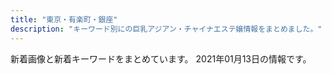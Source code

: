 ```yaml
---
title: "東京・有楽町・銀座"
description: "キーワード別にの巨乳アジアン・チャイナエステ嬢情報をまとめました。"
---
```


新着画像と新着キーワードをまとめています。
2021年01月13日の情報です。

<DmmAffiliateIns />
<KeywordTable
  shops={
    [
    {
        "name": "COMODO -\u30b3\u30e2\u30c9-",
        "station": "\u99ac\u55b0\u6a2a\u5c71\u99c5A2\u51fa\u53e3",
        "img_links": [
            "http://www.comodo.relaxjp.info/files/008.jpg",
            "http://www.comodo.relaxjp.info/images/s_news.jpg",
            "http://www.comodo.relaxjp.info/files/012-02.jpg",
            "http://www.comodo.relaxjp.info/images/top.png",
            "http://www.comodo.relaxjp.info/files/011-02.jpg",
            "http://www.comodo.relaxjp.info/files/010.jpg",
            "http://www.comodo.relaxjp.info/files/011-03.jpg",
            "http://www.comodo.relaxjp.info/images/s_staff.jpg",
            "http://www.comodo.relaxjp.info/files/010-03.jpg",
            "http://www.comodo.relaxjp.info/files/009.jpg",
            "http://www.comodo.relaxjp.info/images/bj3.jpg",
            "http://www.comodo.relaxjp.info/files/013-02.jpg",
            "http://www.comodo.relaxjp.info/files/012.jpg",
            "http://www.comodo.relaxjp.info/files/007-03.jpg",
            "http://www.comodo.relaxjp.info/images/s_info.jpg",
            "http://www.comodo.relaxjp.info/files/007-02.jpg",
            "http://www.comodo.relaxjp.info/files/013-03.jpg",
            "http://www.comodo.relaxjp.info/files/010-02.jpg",
            "http://www.comodo.relaxjp.info/files/013.jpg",
            "http://www.comodo.relaxjp.info/files/008-03.jpg",
            "http://www.comodo.relaxjp.info/files/007.jpg",
            "http://www.comodo.relaxjp.info/files/009-02.jpg",
            "http://www.comodo.relaxjp.info/files/011.jpg",
            "http://www.comodo.relaxjp.info/images/s_link.jpg",
            "http://www.comodo.relaxjp.info/files/012-03.jpg",
            "http://www.comodo.relaxjp.info/files/009-03.jpg",
            "http://www.comodo.relaxjp.info/files/008-02.jpg",
            "http://www.comodo.relaxjp.info/images/hua.jpg",
            "http://www.comodo.relaxjp.info/images/bj1.jpg"
        ],
        "keywords": {
            "87": 6,
            "D": 7,
            "86": 1
        },
        "url": "http://www.comodo.relaxjp.info/"
    },
    {
        "keywords": {
            "E": 1,
            "83": 1,
            "D": 3,
            "87": 1,
            "86": 1,
            "85": 1
        },
        "url": "https://rumia.tyo.cm/",
        "station": "\u4eba\u5f62\u753a\u99c5A5\u51fa\u53e3",
        "name": "RUMIA\u30fb\u30eb\u30df\u30a2",
        "img_links": [
            "https://rumia.tyo.cm/images/room8.jpg",
            "https://rumia.tyo.cm/photos/sites/5/2017/08/3.jpg",
            "https://rumia.tyo.cm/images/s_staff.png",
            "https://rumia.tyo.cm/images/room1.jpg",
            "https://rumia.tyo.cm/images/room4.jpg",
            "https://rumia.tyo.cm/images/room5.jpg",
            "https://rumia.tyo.cm/images/s_mobile.jpg",
            "https://rumia.tyo.cm/images/room2.jpg",
            "https://rumia.tyo.cm/images/room7.jpg",
            "https://rumia.tyo.cm/images/s_link.png",
            "https://rumia.tyo.cm/images/s_face.jpg",
            "https://rumia.tyo.cm/images/mobile.jpg",
            "https://rumia.tyo.cm/images/room6.jpg",
            "https://rumia.tyo.cm/photos/sites/5/2017/08/2.jpg",
            "https://rumia.tyo.cm/photos/sites/5/2017/08/1.jpg",
            "https://rumia.tyo.cm/images/top.png",
            "https://rumia.tyo.cm/images/s_news.jpg",
            "https://rumia.tyo.cm/images/room3.jpg",
            "https://rumia.tyo.cm/photos/sites/5/2017/08/4.jpg"
        ]
    },
    {
        "url": "http://ruana.work/",
        "keywords": {
            "87": 2,
            "D": 6,
            "88": 1,
            "C": 2,
            "E": 4,
            "86": 2,
            "89": 1
        },
        "station": "\u6c34\u5929\u5bae\u524d\u99c58\u756a\u51fa\u53e3",
        "name": "LuLuAs \uff5e\u30eb\u30eb\u30a2\u30b9\uff5e",
        "img_links": [
            "http://ruana.work/staff/ayumi_s.jpg",
            "http://ruana.work/staff/rara_s.jpg",
            "http://ruana.work/img/all/icon2.png",
            "http://ruana.work/staff/miki1.jpg",
            "http://ruana.work/staff/yui1.jpg",
            "http://ruana.work/staff/nene_s.jpg",
            "http://ruana.work/img/all/loader.png",
            "http://ruana.work/staff/rara1.jpg",
            "http://ruana.work/staff/nene1.jpg",
            "http://ruana.work/staff/miki_s.jpg",
            "http://ruana.work/staff/ayumi1.jpg",
            "http://ruana.work/staff/mikic.jpg",
            "http://ruana.work/staff/rina1.jpg"
        ]
    },
    {
        "keywords": {
            "85": 2,
            "86": 7,
            "89": 1,
            "F": 1,
            "87": 2,
            "D": 9,
            "E": 3,
            "88": 1
        },
        "station": "\u6771\u9280\u5ea7\u99c55\u756a\u51fa\u53e3",
        "url": "http://toukasui.jpn.mn/",
        "img_links": [
            "http://toukasui.jpn.mn/photos/sites/49/2019/08/2019081010463794.jpg",
            "http://toukasui.jpn.mn/photos/sites/49/2019/07/2019070111270334.jpg",
            "http://toukasui.jpn.mn/photos/sites/49/2018/11/2018110702420266.jpg",
            "http://toukasui.jpn.mn/images/room3.jpg",
            "http://toukasui.jpn.mn/photos/sites/49/2019/03/2019030615101559.jpg",
            "http://toukasui.jpn.mn/images/room2.jpg",
            "http://toukasui.jpn.mn/photos/sites/49/2018/11/2018111701424587.jpg",
            "http://toukasui.jpn.mn/photos/sites/49/2019/09/2019091616543823.jpg",
            "http://toukasui.jpn.mn/photos/sites/49/2019/11/2019111002374421.jpg",
            "http://toukasui.jpn.mn/photos/sites/49/2019/02/2019020710305082.jpg",
            "http://toukasui.jpn.mn/photos/sites/49/2019/08/2019082510480041.jpg",
            "http://toukasui.jpn.mn/images/news.jpg",
            "http://toukasui.jpn.mn/photos/sites/49/2020/09/202009151644200.jpg",
            "http://toukasui.jpn.mn/images/s_staff.png",
            "http://toukasui.jpn.mn/images/room4.jpg",
            "http://toukasui.jpn.mn/images/top.jpg",
            "http://toukasui.jpn.mn/images/face.jpg",
            "http://toukasui.jpn.mn/photos/sites/49/2019/06/2019061711394937.jpg",
            "http://toukasui.jpn.mn/images/mobile.jpg",
            "http://toukasui.jpn.mn/photos/sites/49/2019/02/2019021519245846.jpg",
            "http://toukasui.jpn.mn/photos/sites/49/2018/12/2018121411170742.jpg",
            "http://toukasui.jpn.mn/images/pick.jpg",
            "http://toukasui.jpn.mn/images/room1.jpg"
        ],
        "name": "\u6843\u82b1\u6c34*\u3068\u3046\u304b\u3059\u3044"
    },
    {
        "img_links": [
            "http://starrysky.esnavi.work/iDl2toJilLq62VX.png",
            "http://starrysky.esnavi.work/2/uploadimg/1565558725.jpg",
            "http://starrysky.esnavi.work/2/uploadimg/1574764277.jpg",
            "https://century.pwchp.com/images/vis_theptframe.png",
            "http://starrysky.esnavi.work/vis_theptframe.png",
            "https://pwchp.com/images_editor/124/images/1559717095-146381_2.jpg",
            "http://starrysky.esnavi.work/2/uploadimg/1609136908.jpeg",
            "http://starrysky.esnavi.work/1-1PZ515095RN.jpg",
            "http://starrysky.esnavi.work/2/uploadimg/1596225793.jpg",
            "http://starrysky.esnavi.work/2/uploadimg/1609136727.jpeg"
        ],
        "url": "http://starrysky.esnavi.work/",
        "name": "\u661f\u306e\u7a7a",
        "keywords": {
            "C": 9,
            "88": 9,
            "\u80f8": 1,
            "E": 9,
            "85": 18,
            "90": 9,
            "D": 9,
            "83": 9
        },
        "station": "JR\u99ac\u55b0\u753a\u99c5"
    },
    {
        "url": "https://mens-esthe.jpn.vin/",
        "name": "\u6771\u4eac\u65e5\u672c\u6a4b\u30e1\u30f3\u30ba\u30a8\u30b9\u30c6",
        "keywords": {
            "86": 96,
            "85": 24,
            "D": 120
        },
        "img_links": [
            "https://mens-esthe.jpn.vin/images/nav_link08.png",
            "https://mens-esthe.jpn.vin/images/sp_end.png",
            "https://mens-esthe.jpn.vin/images/nav_link01.png",
            "https://mens-esthe.jpn.vin/images/photo_1.jpg",
            "https://mens-esthe.jpn.vin/images/nav_link06.png",
            "https://mens-esthe.jpn.vin/images/tit_pick.jpg",
            "https://mens-esthe.jpn.vin/images/sp_tit_info.jpg",
            "https://mens-esthe.jpn.vin/images/nav_link05.png",
            "https://mens-esthe.jpn.vin/images/nav_link03.png",
            "https://mens-esthe.jpn.vin/images/side_mobile.jpg",
            "https://mens-esthe.jpn.vin/images/navbar-top.jpg",
            "https://mens-esthe.jpn.vin/images/nav_link04.png",
            "https://mens-esthe.jpn.vin/photos/sites/4/2020/12/2020121102464663.jpg",
            "https://mens-esthe.jpn.vin/images/end.png",
            "https://mens-esthe.jpn.vin/photos/sites/4/2020/12/2020121102483539.jpg",
            "https://mens-esthe.jpn.vin/photos/sites/4/2020/12/2020121102462172.jpg",
            "https://mens-esthe.jpn.vin/images/tit_info.jpg",
            "https://mens-esthe.jpn.vin/images/tit_face.jpg",
            "https://mens-esthe.jpn.vin/images/nav_link07.png",
            "https://mens-esthe.jpn.vin/images/room2.jpg",
            "https://mens-esthe.jpn.vin/images/room1.jpg",
            "https://mens-esthe.jpn.vin/images/top.png",
            "https://mens-esthe.jpn.vin/images/sp_tit_staff.jpg",
            "https://mens-esthe.jpn.vin/images/sp_tit_pick.jpg",
            "https://mens-esthe.jpn.vin/images/sp_tit_link.jpg",
            "https://mens-esthe.jpn.vin/images/tit_staff02.jpg",
            "https://mens-esthe.jpn.vin/images/tit_link.jpg",
            "https://mens-esthe.jpn.vin/images/sp_tit_staff02.jpg",
            "https://mens-esthe.jpn.vin/images/nav_link02.png",
            "https://mens-esthe.jpn.vin/photos/sites/4/2020/12/2020121102501422.jpg",
            "https://mens-esthe.jpn.vin/photos/sites/4/2020/12/202012110248090.jpg",
            "https://mens-esthe.jpn.vin/images/tit_staff.jpg",
            "https://mens-esthe.jpn.vin/images/sp_photo_1.jpg"
        ],
        "station": "JR\u6771\u4eac\u99c5\u516b\u91cd\u6d32\u5317\u53e3"
    },
    {
        "keywords": {},
        "station": "\u516b\u4e01\u5800\u99c5B4\u51fa\u53e3",
        "url": "http://esthe-massage.red/",
        "name": "\u30d9\u30d3\u30fc\u30e9\u30d6\u30ea\u30fc",
        "img_links": []
    },
    {
        "img_links": [
            "http://sakura.relaxnabi.com/css/tel03.png",
            "http://sakura.relaxnabi.com/css/nav/nav-006.png",
            "http://sakura.relaxnabi.com/css/nav/nav-005.png",
            "http://sakura.relaxnabi.com/css/topleft01.png",
            "http://sakura.relaxnabi.com/css/nav/nav-001.png",
            "http://sakura.relaxnabi.com/css/topleft02.png",
            "http://sakura.relaxnabi.com/css/staff/staff02.jpg",
            "http://sakura.relaxnabi.com/css/nav/nav-003.png",
            "http://sakura.relaxnabi.com/css/nav/nav-004.png",
            "http://sakura.relaxnabi.com/css/staff/staff06.jpg",
            "http://sakura.relaxnabi.com/css/staff/staff13.jpg",
            "http://sakura.relaxnabi.com/css/staff/staff14a.jpg",
            "http://sakura.relaxnabi.com/css/topright02.jpg",
            "http://sakura.relaxnabi.com/css/staff/staff04.jpg",
            "http://sakura.relaxnabi.com/css/nav/nav-002.png"
        ],
        "station": "\u8305\u5834\u753a\u99c51\u756a\u51fa\u53e3",
        "url": "http://sakura.relaxnabi.com/",
        "name": "\u685c\uff5e\u3055\u304f\u3089\uff5e",
        "keywords": {
            "89": 3,
            "D": 3,
            "87": 2,
            "C": 4
        }
    },
    {
        "keywords": {
            "\u30bb\u30af\u30b7\u30fc": 3,
            "88": 1
        },
        "station": "\u4eba\u5f62\u753a\u99c5A1\u51fa\u53e3",
        "img_links": [
            "https://ningyocho-esthe.work/images/dream/home/image_02.png",
            "https://ningyocho-esthe.work/images/dream/common/side_bnr_02.png",
            "https://ningyocho-esthe.work/images/dream/common/gallery_05.png",
            "https://ningyocho-esthe.work/images/dream/common/header_phone_pc.png",
            "https://ningyocho-esthe.work/images/dream/staff/imgapp6.jpg",
            "https://ningyocho-esthe.work/images/dream/staff/\u30ca\u30ca.jpg",
            "https://ningyocho-esthe.work/images/dream/common/gallery_02.png",
            "https://ningyocho-esthe.work/images/dream/common/gallery_07.png",
            "https://ningyocho-esthe.work/images/dream/staff/1.jpg",
            "https://ningyocho-esthe.work/images/dream/staff/imgapp_3.jpg",
            "https://ningyocho-esthe.work/images/dream/common/gallery_04.png",
            "https://ningyocho-esthe.work/images/dream/common/gallery_08.png",
            "https://ningyocho-esthe.work/images/dream/common/credit_02.png",
            "https://ningyocho-esthe.work/images/dream/common/gallery_10.png",
            "https://ningyocho-esthe.work/images/dream/home/image_01.png",
            "https://ningyocho-esthe.work/images/dream/common/header_info.png",
            "https://ningyocho-esthe.work/images/dream/common/credit_03.png",
            "https://ningyocho-esthe.work/images/dream/staff/imgapp_1.jpg",
            "https://ningyocho-esthe.work/images/dream/home/teaser.png",
            "https://ningyocho-esthe.work/images/dream/common/gallery_06.png",
            "https://ningyocho-esthe.work/images/dream/common/credit_01.png",
            "https://ningyocho-esthe.work/images/dream/staff/3.jpg",
            "https://ningyocho-esthe.work/images/dream/home/image_03.png",
            "https://ningyocho-esthe.work/images/dream/common/side_bnr_01.png",
            "https://ningyocho-esthe.work/images/dream/common/gallery_01.png",
            "https://ningyocho-esthe.work/images/dream/common/gallery_09.png",
            "https://ningyocho-esthe.work/images/dream/common/gallery_03.png",
            "https://ningyocho-esthe.work/images/dream/staff/2.jpg",
            "https://ningyocho-esthe.work/images/dream/staff/\u3042\u307f.jpg",
            "https://ningyocho-esthe.work/images/dream/staff/13.jpg"
        ],
        "name": "Dream",
        "url": "https://ningyocho-esthe.work/"
    },
    {
        "img_links": [
            "http://yume-sato.blue/uploads//sites/18/2020/10/g2.jpg",
            "http://yume-sato.blue/uploads//sites/18/2020/09/g3-150x150.jpg",
            "http://yume-sato.blue/uploads//sites/18/2020/12/gg-150x150.jpg",
            "http://yume-sato.blue/uploads//sites/18/2020/09/g6-150x150.jpg",
            "http://yume-sato.blue/uploads//sites/18/2020/09/g2-150x150.jpg",
            "http://yume-sato.blue/uploads//sites/18/2020/09/top.jpg",
            "http://yume-sato.blue/uploads//sites/18/2020/09/g3.jpg",
            "http://yume-sato.blue/uploads//sites/18/2020/09/pick.jpg",
            "http://yume-sato.blue/uploads//sites/18/2020/09/g2.jpg",
            "http://yume-sato.blue/uploads//sites/18/2020/10/g1.jpg",
            "http://yume-sato.blue/uploads//sites/18/2020/09/g1-150x150.jpg",
            "http://yume-sato.blue/uploads//sites/18/2020/09/g5.jpg",
            "http://yume-sato.blue/uploads//sites/18/2020/09/g1.jpg",
            "http://yume-sato.blue/uploads//sites/18/2020/09/s_staff.png",
            "http://yume-sato.blue/uploads//sites/18/2020/12/gg.jpg",
            "http://yume-sato.blue/uploads//sites/18/2020/09/g4-150x150.jpg",
            "http://yume-sato.blue/uploads//sites/18/2020/09/g4.jpg",
            "http://yume-sato.blue/uploads//sites/18/2020/09/top1-1.jpg",
            "http://yume-sato.blue/uploads//sites/18/2020/09/news.jpg",
            "http://yume-sato.blue/uploads//sites/18/2020/09/mobile-1.jpg",
            "http://yume-sato.blue/uploads//sites/18/2020/09/g6.jpg",
            "http://yume-sato.blue/uploads//sites/18/2020/09/g5-150x150.jpg"
        ],
        "url": "http://yume-sato.blue/",
        "name": "\u5922\u306e\u90f7",
        "station": "\u4eba\u5f62\u753a\u99c5A6",
        "keywords": {}
    },
    {
        "keywords": {
            "C": 15
        },
        "img_links": [
            "http://arm-heal.com/staff/miya/01mb.jpg",
            "http://arm-heal.com/pic/topimg5.png",
            "http://arm-heal.com/staff/aya/01mb.jpg",
            "http://arm-heal.com/staff/yuuyuu/01mb.jpg",
            "http://arm-heal.com/staff/miya/01.jpg",
            "http://arm-heal.com/pic/topimg1.png",
            "http://arm-heal.com/staff/aya/01.jpg",
            "http://arm-heal.com/staff/emi/01.jpg",
            "http://arm-heal.com/pic/topimg4.png",
            "http://arm-heal.com/img/ttl_rec.png",
            "http://arm-heal.com/staff/emi/01mb.jpg",
            "http://arm-heal.com/staff/miki/01mb.jpg",
            "http://arm-heal.com/pic/topimg3.png",
            "http://arm-heal.com/img/ttl_staff.jpg",
            "http://arm-heal.com/staff/miki/01.jpg",
            "http://arm-heal.com/img/att.png",
            "http://arm-heal.com/staff/yuuyuu/01.jpg",
            "http://arm-heal.com/pic/head.jpg",
            "http://arm-heal.com/img/ttl_mobile.png",
            "http://arm-heal.com/staff/yuki/01mb.jpg",
            "http://arm-heal.com/img/corona.png",
            "http://arm-heal.com/pic/topimg2.png",
            "http://arm-heal.com/i/files/homeimg.jpg",
            "http://arm-heal.com/staff/yuki/01.jpg"
        ],
        "name": "\u7d05\u8449",
        "url": "http://arm-heal.com/",
        "station": "\u516b\u4e01\u5800\u99c5A5\u53e3"
    },
    {
        "keywords": {
            "E": 6,
            "\u30bb\u30af\u30b7\u30fc": 1,
            "F": 2,
            "D": 2,
            "C": 4
        },
        "station": "\u65b0\u65e5\u672c\u6a4b\u99c55\u756a\u51fa\u53e3",
        "url": "http://s-este.net/",
        "img_links": [
            "http://s-este.net/wp/wp-content/uploads/2020/09/12345rtfgh.jpg",
            "http://s-este.net/wp/wp-content/themes/Butterfly2_ver_1_3/images/room/1.jpg",
            "http://s-este.net/wp/wp-content/themes/Butterfly2_ver_1_3/images/room/4.jpg",
            "http://s-este.net/wp/wp-content/uploads/2020/09/0987654r.jpg",
            "http://s-este.net/wp/wp-content/uploads/2019/02/saihosjaiokal.jpg",
            "http://s-este.net/wp/wp-content/themes/Butterfly2_ver_1_3/images/call.png",
            "http://s-este.net/wp/wp-content/uploads/2019/02/sahijaknklaa.jpg",
            "http://s-este.net/wp/wp-content/uploads/2020/09/1234567.jpg",
            "http://s-este.net/wp/wp-content/uploads/2017/04/hsoajalk12.jpg",
            "http://s-este.net/wp/wp-content/uploads/2019/02/sahojioalkskla.jpg",
            "http://s-este.net/wp/wp-content/themes/Butterfly2_ver_1_3/event/top-img01.png",
            "http://s-este.net/wp/wp-content/themes/Butterfly2_ver_1_3/images/room/2.jpg",
            "http://s-este.net/wp/wp-content/uploads/2019/02/hsuiasjoialmlkaas.jpg",
            "http://s-este.net/wp/wp-content/uploads/2019/02/hasuoiioaasa.jpg",
            "http://s-este.net/wp/wp-content/uploads/2017/04/no_photo.jpg",
            "http://s-este.net/wp/wp-content/themes/Butterfly2_ver_1_3/event/top-img02.png",
            "http://s-este.net/wp/wp-content/uploads/2020/09/132456.jpg",
            "http://s-este.net/wp/wp-content/themes/Butterfly2_ver_1_3/images/tel.png",
            "http://s-este.net/wp/wp-content/uploads/2019/02/hsaiosijoamklaa.jpg",
            "http://s-este.net/wp/wp-content/themes/Butterfly2_ver_1_3/images/room/3.jpg",
            "http://s-este.net/wp/wp-content/uploads/2019/02/gsyashuiaakaa.jpg"
        ],
        "name": "\u30e9\u30d5\u30a3\u30fc\u30eb"
    },
    {
        "url": "http://kaitekido.eei.jp/",
        "name": "\u5feb\u9069\u5802",
        "keywords": {},
        "station": "\u516b\u4e01\u5800\u99c5B2\u51fa\u53e3",
        "img_links": [
            "https://www.hatena.ne.jp/images/wwwridge/ok@2x.png",
            "http://momipara.jp/img/link/momi88.jpg",
            "http://b.hatena.ne.jp/images/v4/public/add/hatenabookmark_android.png",
            "http://asian.mensesthe.tokyo/wp-content/uploads/2016/01/7CzXuAWe.jpg",
            "http://b.hatena.ne.jp/images/v4/public/add/hatenabookmark_ios7.png",
            "http://\u30a2\u30b8\u30a2\u30f3\u30a8\u30b9\u30c6.biz/images/88-31.jpg",
            "https://www.hatena.ne.jp/images/wwwridge/ng@2x.png",
            "https://www.hatena.ne.jp/images/wwwridge/help@2x.png",
            "https://b.st-hatena.com/images/entry-button/button-only@2x.png"
        ]
    },
    {
        "name": "\u5143\u6c17\u30e2\u30ea\u30e2\u30ea",
        "station": "\u8305\u5834\u753a\u99c511\u756a\u51fa\u53e3",
        "url": "http://www.kayabatyo-massage.work/",
        "img_links": [
            "http://www.kayabatyo-massage.work/images/recruit/sp_mainvisual.jpg",
            "http://www.kayabatyo-massage.work/images/icon_new.png",
            "http://www.kayabatyo-massage.work/images/recruit/point_07.png",
            "http://www.kayabatyo-massage.work/images/recruit/message_03.png",
            "http://www.kayabatyo-massage.work/images/head_interior.jpg",
            "http://www.kayabatyo-massage.work/images/mainvisual_01_s.jpg",
            "http://www.kayabatyo-massage.work/images/recruit/req_03.jpg",
            "http://www.kayabatyo-massage.work/images/recruit/nagare_06.png",
            "http://www.kayabatyo-massage.work/images/sw_home.png",
            "http://www.kayabatyo-massage.work/images/recruit/nagare_03.jpg",
            "http://www.kayabatyo-massage.work/images/recruit/nagare_01.jpg",
            "http://www.kayabatyo-massage.work/images/mainvisual_02_s.jpg",
            "http://www.kayabatyo-massage.work/images/recruit/nagare_02.jpg",
            "http://www.kayabatyo-massage.work/images/head_therapist.jpg",
            "http://www.kayabatyo-massage.work/staff/hinata.jpg",
            "http://www.kayabatyo-massage.work/images/recruit/point_06.png",
            "http://www.kayabatyo-massage.work/images/icon_ranking_03.png",
            "http://www.kayabatyo-massage.work/images/icon_ranking_01.png",
            "http://www.kayabatyo-massage.work/images/recruit/nagare_07.png",
            "http://www.kayabatyo-massage.work/staff/kaoru.jpg",
            "http://www.kayabatyo-massage.work/images/recruit/point_03.png",
            "http://www.kayabatyo-massage.work/images/mainvisual_01.jpg",
            "http://www.kayabatyo-massage.work/images/sw_tel.png",
            "http://www.kayabatyo-massage.work/images/recruit/point_08.png",
            "http://www.kayabatyo-massage.work/images/recruit/point_09.png",
            "http://www.kayabatyo-massage.work/images/recruit/nagare_05.png",
            "http://www.kayabatyo-massage.work/images/recruit/point_04.png",
            "http://www.kayabatyo-massage.work/images/mainvisual_02.jpg",
            "http://www.kayabatyo-massage.work/images/icon_ranking_02.png",
            "http://www.kayabatyo-massage.work/images/recruit/point_05.png",
            "http://www.kayabatyo-massage.work/images/trigger.jpg",
            "http://www.kayabatyo-massage.work/staff/nanami.jpg",
            "http://www.kayabatyo-massage.work/images/no_image.jpg"
        ],
        "keywords": {}
    },
    {
        "url": "http://f-relaxe.net",
        "keywords": {
            "85": 3,
            "90": 1,
            "83": 1,
            "93": 1,
            "87": 1,
            "89": 1,
            "E": 3,
            "D": 2,
            "G": 1,
            "86": 1,
            "C": 3,
            "91": 1
        },
        "name": "For you",
        "station": "JR\u6771\u4eac\u99c5\u516b\u91cd\u6d32\u5317\u53e3",
        "img_links": [
            "http://f-relaxe.net/girl/00.jpg",
            "http://f-relaxe.net/images/index_18.jpg",
            "http://f-relaxe.net/images/index_09.jpg",
            "http://f-relaxe.net/images/info.jpg",
            "http://f-relaxe.net/girl/024.jpg",
            "http://f-relaxe.net/images/02.jpg",
            "http://f-relaxe.net/images/index_10.jpg",
            "http://f-relaxe.net/images/line.jpg",
            "http://f-relaxe.net/girl/013a.jpg",
            "http://f-relaxe.net/girl/012a.jpg",
            "http://f-relaxe.net/girl/07a.jpg",
            "http://f-relaxe.net/images/index_03.jpg",
            "http://f-relaxe.net/girl/013.jpg",
            "http://f-relaxe.net/images/index_08.jpg",
            "http://f-relaxe.net/girl/010a.jpg",
            "http://f-relaxe.net/images/index_06.jpg",
            "http://f-relaxe.net/girl/08.jpg",
            "http://f-relaxe.net/images/sub_12.jpg",
            "http://f-relaxe.net/images/sub_10.jpg",
            "http://f-relaxe.net/girl/09.jpg",
            "http://f-relaxe.net/girl/011.jpg",
            "http://f-relaxe.net/images/sub_15.jpg",
            "http://f-relaxe.net/girl/04.jpg",
            "http://f-relaxe.net/images/index_17.jpg",
            "http://f-relaxe.net/girl/08a.jpg",
            "http://f-relaxe.net/images/03.jpg",
            "http://f-relaxe.net/images/rec.jpg",
            "http://f-relaxe.net/girl/010.jpg",
            "http://f-relaxe.net/images/index_16.jpg",
            "http://f-relaxe.net/images/index_01.jpg",
            "http://f-relaxe.net/images/staff_11.jpg",
            "http://f-relaxe.net/images/01.jpg",
            "http://f-relaxe.net/images/rec_11.jpg",
            "http://f-relaxe.net/images/index_119.jpg",
            "http://f-relaxe.net/girl/017.jpg",
            "http://f-relaxe.net/girl/011a.jpg",
            "http://f-relaxe.net/girl/09a.jpg",
            "http://f-relaxe.net/images/index_07.jpg",
            "http://f-relaxe.net/girl/02.jpg",
            "http://f-relaxe.net/girl/02a.jpg",
            "http://f-relaxe.net/girl/012.jpg",
            "http://f-relaxe.net/images/index_05.jpg",
            "http://f-relaxe.net/girl/07.jpg",
            "http://f-relaxe.net/images/index_14.jpg",
            "http://f-relaxe.net/images/index_04.jpg",
            "http://f-relaxe.net/images/info_11.jpg",
            "http://f-relaxe.net/images/index_13.jpg",
            "http://f-relaxe.net/images/index_12.jpg"
        ]
    },
    {
        "name": "CoCo",
        "keywords": {},
        "img_links": [
            "http://coco.jpest.net/uploads//sites/14/2020/08/bcc1.jpg",
            "http://coco.jpest.net/uploads//sites/14/2020/08/s1.png",
            "http://coco.jpest.net/uploads//sites/14/2020/08/r5.jpg",
            "http://coco.jpest.net/uploads//sites/14/2020/08/bcc3-1.jpg",
            "http://coco.jpest.net/uploads//sites/14/2020/08/g2-1.jpg",
            "http://coco.jpest.net/uploads//sites/14/2020/08/a2.jpg",
            "http://coco.jpest.net/uploads//sites/14/2020/08/g2-1-215x300.jpg",
            "http://coco.jpest.net/uploads//sites/14/2020/08/footer_02-1.jpg",
            "http://coco.jpest.net/uploads//sites/14/2020/08/r4.jpg",
            "http://coco.jpest.net/uploads//sites/14/2020/08/r6.jpg",
            "http://coco.jpest.net/uploads//sites/14/2020/09/g1-215x300.jpg",
            "http://coco.jpest.net/uploads//sites/14/2020/08/acc1.jpg",
            "http://coco.jpest.net/uploads//sites/14/2020/08/g3.jpg",
            "http://coco.jpest.net/uploads//sites/14/2020/09/g1.jpg",
            "http://coco.jpest.net/uploads//sites/14/2020/08/tel-top2-3.jpg",
            "http://coco.jpest.net/uploads//sites/14/2020/08/g1.jpg",
            "http://coco.jpest.net/uploads//sites/14/2020/09/g2.jpg",
            "http://coco.jpest.net/uploads//sites/14/2020/08/a1.jpg",
            "http://coco.jpest.net/uploads//sites/14/2020/08/sys-786x1024.jpg",
            "http://coco.jpest.net/uploads//sites/14/2020/08/bcc3-2.jpg",
            "http://coco.jpest.net/uploads//sites/14/2020/08/tel-top-1.jpg",
            "http://coco.jpest.net/uploads//sites/14/2020/08/r2.jpg",
            "http://coco.jpest.net/uploads//sites/14/2020/08/g3-215x300.jpg",
            "http://coco.jpest.net/uploads//sites/14/2020/08/ta.png",
            "http://coco.jpest.net/uploads//sites/14/2020/08/tel-1.png",
            "http://coco.jpest.net/uploads//sites/14/2020/08/r3.jpg",
            "http://coco.jpest.net/uploads//sites/14/2020/08/g1-215x300.jpg",
            "http://coco.jpest.net/uploads//sites/14/2020/08/interior_t.jpg",
            "http://coco.jpest.net/uploads//sites/14/2020/08/pick_t.jpg",
            "http://coco.jpest.net/uploads//sites/14/2020/08/bcc2.jpg",
            "http://coco.jpest.net/uploads//sites/14/2020/09/g2-215x300.jpg",
            "http://coco.jpest.net/uploads//sites/14/2020/08/news.png",
            "http://coco.jpest.net/uploads//sites/14/2020/08/r1.jpg",
            "http://coco.jpest.net/uploads//sites/14/2020/08/staff_t.jpg"
        ],
        "station": "\u99ac\u55b0\u6a2a\u5c71\u99c5B4\u51fa\u53e3",
        "url": "http://coco.jpest.net/"
    },
    {
        "station": "\u65b0\u5bcc\u753a\u99c5",
        "url": "http://xn--vckg5a5c7c8c1czd.in.net/",
        "name": "\u7652\u3057\u306e\u6d77",
        "img_links": [
            "http://xn--vckg5a5c7c8c1czd.in.net/images/slider/slide3s.jpg",
            "http://xn--vckg5a5c7c8c1czd.in.net/images/staff_images/top_small_1.jpg",
            "http://xn--vckg5a5c7c8c1czd.in.net/images/staff_images/top_small_17.jpg",
            "http://xn--vckg5a5c7c8c1czd.in.net/images/slider/slide1s.jpg",
            "http://xn--vckg5a5c7c8c1czd.in.net/images/staff_images/cg5.jpg",
            "http://xn--vckg5a5c7c8c1czd.in.net/images/staff_images/cg14.jpg",
            "http://xn--vckg5a5c7c8c1czd.in.net/images/staff_images/top_small_5.jpg",
            "http://xn--vckg5a5c7c8c1czd.in.net/images/an_1_04.jpg",
            "http://xn--vckg5a5c7c8c1czd.in.net/images/slider/slide1.jpg",
            "http://xn--vckg5a5c7c8c1czd.in.net/images/staff_images/cg1.jpg",
            "http://xn--vckg5a5c7c8c1czd.in.net/images/an_2_07.jpg",
            "http://xn--vckg5a5c7c8c1czd.in.net/images/no.png",
            "http://xn--vckg5a5c7c8c1czd.in.net/images/slider/slide2s.jpg",
            "http://xn--vckg5a5c7c8c1czd.in.net/images/an_1_02.jpg",
            "http://xn--vckg5a5c7c8c1czd.in.net/images/an_2_03.jpg",
            "http://xn--vckg5a5c7c8c1czd.in.net/images/an_1_06.jpg",
            "http://xn--vckg5a5c7c8c1czd.in.net/images/staff_images/cg17.jpg",
            "http://xn--vckg5a5c7c8c1czd.in.net/images/an_1_07.jpg",
            "http://xn--vckg5a5c7c8c1czd.in.net/images/an_1_03.jpg",
            "http://xn--vckg5a5c7c8c1czd.in.net/images/staff_images/top_small_16.jpg",
            "http://xn--vckg5a5c7c8c1czd.in.net/images/slider/slide2.jpg",
            "http://xn--vckg5a5c7c8c1czd.in.net/images/staff_images/cg16.jpg",
            "http://xn--vckg5a5c7c8c1czd.in.net/images/index_01.jpg",
            "http://xn--vckg5a5c7c8c1czd.in.net/images/QRcode.jpg",
            "http://xn--vckg5a5c7c8c1czd.in.net/images/an_2_04.jpg",
            "http://xn--vckg5a5c7c8c1czd.in.net/images/staff_images/top_small_14.jpg",
            "http://xn--vckg5a5c7c8c1czd.in.net/images/slider/slide3.jpg",
            "http://xn--vckg5a5c7c8c1czd.in.net/images/an_2_02.jpg",
            "http://xn--vckg5a5c7c8c1czd.in.net/images/an_2_06.jpg",
            "http://xn--vckg5a5c7c8c1czd.in.net/images/an_2_05.jpg"
        ],
        "keywords": {
            "D": 16,
            "86": 20,
            "E": 4
        }
    },
    {
        "img_links": [
            "http://koikst.xyz/_src/20886058/sign.png",
            "http://koikst.xyz/_src/20886007/_k3_6020.jpg",
            "http://koikst.xyz/_src/20886006/wechatimg36.jpg",
            "http://sunflower.jp.net/1.jpg",
            "http://koikst.xyz/_src/20886310/wechatimg405.jpg",
            "http://koikst.xyz/_src/20885845/up.png",
            "http://sunflower.jp.net/5.jpg",
            "http://koikst.xyz/_src/20885836/sign.jpg",
            "http://koikst.xyz/_src/20886035/up.png",
            "http://koikst.xyz/_src/51067437/wechatimg724.jpg",
            "http://koikst.xyz/_src/51067440/wechatimg723.jpg",
            "http://koikst.xyz/_src/20886222/up.png",
            "http://koikst.xyz/_src/20886300/media-20170919.jpg",
            "http://koikst.xyz/_src/20886060/index_33.png",
            "http://koikst.xyz/_src/20991736/t02200330_0640096013249885015.jpg",
            "http://koikst.xyz/_src/20886148/therapist-ito.jpg",
            "http://sunflower.jp.net/6.jpg",
            "http://koikst.xyz/_src/21089124/img20180325193504865361.png",
            "http://koikst.xyz/_src/20886010/img_3017.jpg",
            "http://koikst.xyz/_src/20886233/906ab10dd05fdcaee1fa99bd6e5779ea.jpg",
            "http://koikst.xyz/_src/20886211/07958eda583eff2b24876adf03c0a434.jpg",
            "http://koikst.xyz/_src/20886059/sign.png",
            "http://sunflower.jp.net/2.jpg",
            "http://koikst.xyz/_src/20885809/www.cman.png",
            "http://koikst.xyz/_src/20886009/img_2917.jpg",
            "http://koikst.xyz/_src/20886283/img20170527114635169213.png",
            "http://koikst.xyz/_src/20886305/therapist-ito.jpg",
            "http://koikst.xyz/_src/20886065/index_38.png",
            "http://koikst.xyz/_src/20886066/slider2.png",
            "http://koikst.xyz/_src/20886122/up.png",
            "http://koikst.xyz/_src/20886231/_dsf0770_pp.jpg",
            "http://koikst.xyz/_src/51067433/wechatimg726.jpg",
            "http://koikst.xyz/_src/20885997/up.png",
            "http://koikst.xyz/_src/20885811/up.png",
            "http://koikst.xyz/_src/20886111/_dsf0778_pp.jpg",
            "http://koikst.xyz/_src/20886062/index_35.png",
            "http://koikst.xyz/_src/20886092/therapist-ito.jpg",
            "http://koikst.xyz/_src/20886005/wechatimg35.jpg",
            "http://koikst.xyz/_src/20886008/_k3_6019.jpg",
            "http://koikst.xyz/_src/20886061/index_34.png",
            "http://koikst.xyz/_src/20886063/index_36.png",
            "http://koikst.xyz/_src/20886103/up.png",
            "http://koikst.xyz/_src/20886308/t02200330_0640096013249885015.jpg",
            "http://koikst.xyz/_src/20885828/up.png",
            "http://koikst.xyz/_src/20886287/9c88380aa0315ec9292225a3223d62d9.jpg",
            "http://koikst.xyz/_src/20886229/_dsf0778_pp.jpg",
            "http://koikst.xyz/_src/20886019/up.png",
            "http://koikst.xyz/_src/51067435/wechatimg725.jpg",
            "http://koikst.xyz/_src/20886235/t02200330_0640096013249885015.jpg",
            "http://koikst.xyz/_src/20886303/07958eda583eff2b24876adf03c0a434.jpg",
            "http://koikst.xyz/_src/20886064/index_37.png",
            "http://sunflower.jp.net/3.jpg"
        ],
        "keywords": {
            "C": 2,
            "89": 3,
            "E": 3,
            "85": 2
        },
        "station": "JR\u6771\u4eac\u99c5\u516b\u91cd\u6d32\u53e3",
        "url": "http://koikst.xyz/",
        "name": "\u60a0"
    },
    {
        "station": "\u7bc9\u5730\u99c52\u756a\u51fa\u53e3",
        "name": "Firework\uff5e\u30d5\u30a1\u30a4\u30a2\u30ef\u30fc\u30af\uff5e",
        "url": "http://a-smile.click/",
        "keywords": {},
        "img_links": [
            "http://a-smile.click/img/faq_headimg.jpg",
            "http://a-smile.click/girl/1.jpg",
            "http://a-smile.click/img/rec_headimg.jpg",
            "http://a-smile.click/img/room/photo02.jpg",
            "http://a-smile.click/girl/3_1.jpg",
            "http://a-smile.click/topics/img/117-1.jpg",
            "http://a-smile.click/girl/5_1.jpg",
            "http://a-smile.click/girl/2_1.jpg",
            "http://a-smile.click/img/tel.png",
            "http://a-smile.click/img/qr.png",
            "http://a-smile.click/img/link_headimg.jpg",
            "http://a-smile.click/img/room/photo03.jpg",
            "http://a-smile.click/img/staff_headimg.jpg",
            "http://a-smile.click/girl/3.jpg",
            "http://a-smile.click/girl/5.jpg",
            "http://a-smile.click/girl/1_1.jpg",
            "http://a-smile.click/girl/6.jpg",
            "http://a-smile.click/girl/2.jpg",
            "http://a-smile.click/girl/4.jpg",
            "http://a-smile.click/img/room/photo04.jpg",
            "http://a-smile.click/img/head_img.jpg",
            "http://a-smile.click/img/room/photo01.jpg"
        ]
    },
    {
        "station": "\u8305\u5834\u753a\u99c510\u756a\u51fa\u53e3",
        "url": "https://aroma.tyo.cm/",
        "img_links": [
            "https://aroma.tyo.cm/photos/sites/89/2019/12/2019122416352378.jpg",
            "https://aroma.tyo.cm/images/btn_side01.png",
            "https://aroma.tyo.cm/photos/sites/89/2019/12/2019122416352319.jpg",
            "https://aroma.tyo.cm/images/btn_side05.png",
            "https://aroma.tyo.cm/images/btn_side03.png",
            "https://aroma.tyo.cm/photos/sites/89/2019/12/2019122416352079.jpg",
            "https://aroma.tyo.cm/images/top_slider01.jpg",
            "https://aroma.tyo.cm/images/btn_side02.png",
            "https://aroma.tyo.cm/images/top_slider02.jpg",
            "https://aroma.tyo.cm/images/sp_top.png",
            "https://aroma.tyo.cm/photos/sites/89/2019/12/201912241635216.jpg",
            "https://aroma.tyo.cm/images/btn_side06.png",
            "https://aroma.tyo.cm/photos/sites/89/2019/12/2019122416352195.jpg",
            "https://aroma.tyo.cm/photos/sites/89/2019/12/2019122416352349.jpg",
            "https://aroma.tyo.cm/photos/sites/89/2019/12/2019122416352299.jpg",
            "https://aroma.tyo.cm/images/top.png",
            "https://aroma.tyo.cm/images/btn_side04.png",
            "https://aroma.tyo.cm/photos/sites/89/2019/12/2019122416352050.jpg",
            "https://aroma.tyo.cm/photos/sites/89/2019/12/2019122416352260.jpg",
            "https://aroma.tyo.cm/images/top_slider03.jpg",
            "https://aroma.tyo.cm/images/btn_side07.png"
        ],
        "name": "\u6975\u4e0a\u30e1\u30f3\u30ba\u30a2\u30ed\u30de\u65e5\u672c\u6a4b",
        "keywords": {
            "90": 13,
            "C": 57,
            "E": 45,
            "F": 33,
            "84": 5,
            "G": 8,
            "86": 33,
            "D": 18,
            "100": 8,
            "93": 64,
            "88": 13
        }
    },
    {
        "name": "\u3072\u3068\u3081\u307c\u308c",
        "keywords": {
            "C": 6,
            "85": 6,
            "88": 3,
            "D": 27,
            "86": 18,
            "87": 6
        },
        "url": "http://www.hitomebore.esjp.info/",
        "img_links": [
            "http://www.hitomebore.esjp.info/files/008.jpg",
            "http://www.hitomebore.esjp.info/images/m1.jpg",
            "http://www.hitomebore.esjp.info/images/m3.jpg",
            "http://www.hitomebore.esjp.info/files/012.jpg",
            "http://www.hitomebore.esjp.info/files/002.jpg",
            "http://www.hitomebore.esjp.info/files/014.jpg",
            "http://www.hitomebore.esjp.info/files/007.jpg",
            "http://www.hitomebore.esjp.info/images/mainImg_sub.jpg",
            "http://www.hitomebore.esjp.info/images/m2.jpg",
            "http://www.hitomebore.esjp.info/files/015.jpg",
            "http://www.hitomebore.esjp.info/files/010.jpg",
            "http://www.hitomebore.esjp.info/files/013.jpg",
            "http://www.hitomebore.esjp.info/images/btn2.png",
            "http://www.hitomebore.esjp.info/files/016.jpg",
            "http://www.hitomebore.esjp.info/files/011.jpg",
            "http://www.hitomebore.esjp.info/images/mainImg2.jpg",
            "http://www.hitomebore.esjp.info/files/009.jpg",
            "http://www.hitomebore.esjp.info/images/m4.jpg"
        ],
        "station": "\u65b0\u5bcc\u753a\u99c53\u756a\u51fa\u53e3"
    },
    {
        "station": "JR\u65b0\u65e5\u672c\u6a4b\u99c56\u756a\u51fa\u53e3",
        "img_links": [
            "https://melodyspa.tokyo/images/st/st_.jpg",
            "https://melodyspa.tokyo/images/st/yuna.jpg",
            "https://melodyspa.tokyo/images/st/mio.jpg",
            "https://melodyspa.tokyo/images/st/ringo.jpg",
            "https://melodyspa.tokyo/images/topimage/topimage.jpg",
            "https://melodyspa.tokyo/images/st/you.jpg",
            "https://melodyspa.tokyo/images/st/yuna1.jpg",
            "https://melodyspa.tokyo/images/st/rara2.jpg",
            "https://melodyspa.tokyo/images/st/yuna2.jpg",
            "https://melodyspa.tokyo/images/st/miho.jpg",
            "https://melodyspa.tokyo/images/st/you2.jpg",
            "https://melodyspa.tokyo/images/st/risa.jpg",
            "https://melodyspa.tokyo/images/st/mina.jpg",
            "https://melodyspa.tokyo/images/st/mina2.jpg",
            "https://melodyspa.tokyo/images/share/pagetop.png",
            "https://melodyspa.tokyo/images/st/you3.jpg"
        ],
        "keywords": {
            "C": 32,
            "86": 4,
            "F": 2
        },
        "name": "Melody Spa -\u30e1\u30ed\u30c7\u30a3 \u30b9\u30d1-",
        "url": "https://melodyspa.tokyo/"
    },
    {
        "name": "\u30a2\u30ed\u30de\u30a2\u30ea\u30a2",
        "url": "http://e-berry.work/index.html",
        "keywords": {},
        "station": "\u6c34\u5929\u5bae\u524d\u99c56\u756a\u51fa\u53e3",
        "img_links": [
            "http://e-berry.work/sp/staff/haruka.jpg",
            "http://e-berry.work/sp/img/natumi1.jpg",
            "http://e-berry.work/sp/staff/hikari.jpg",
            "http://e-berry.work/sp/img/ai1.jpg",
            "http://e-berry.work/sp/staff/ayumi.jpg",
            "http://e-berry.work/images/newface.jpg",
            "http://e-berry.work/img/moka1.jpg",
            "http://e-berry.work/sp/images/concept.jpg",
            "http://e-berry.work/sp/img/nene1.jpg",
            "http://e-berry.work/sp/img/moka1.jpg",
            "http://e-berry.work/sp/images/topgirl.png",
            "http://e-berry.work/staff/hikari.jpg",
            "http://e-berry.work/sp/images/ac1.jpg",
            "http://e-berry.work/sp/images/sys2.png",
            "http://e-berry.work/sp/images/tel.png",
            "http://e-berry.work/sp/img/haruka1.jpg",
            "http://e-berry.work/sp/images/9.jpg",
            "http://e-berry.work/images/staff_t.jpg",
            "http://e-berry.work/sp/images/footer.jpg",
            "http://e-berry.work/img/ai1.jpg",
            "http://e-berry.work/images/b1.jpg",
            "http://e-berry.work/staff/nene.jpg",
            "http://e-berry.work/sp/img/rina1.jpg",
            "http://e-berry.work/sp/images/newsb.png",
            "http://e-berry.work/sp/staff/ai.jpg",
            "http://e-berry.work/staff/yoko.jpg",
            "http://e-berry.work/sp/images/sys3.png",
            "http://e-berry.work/sp/images/news.png",
            "http://e-berry.work/images/rec2.jpg",
            "http://e-berry.work/img/natumi1.jpg",
            "http://e-berry.work/images/newsb.png",
            "http://e-berry.work/img/aya1.jpg",
            "http://e-berry.work/sp/images/b2.jpg",
            "http://e-berry.work/staff/moka.jpg",
            "http://e-berry.work/images/head.jpg",
            "http://e-berry.work/images/rec1.jpg",
            "http://e-berry.work/sp/images/sys1.png",
            "http://e-berry.work/images/tgirl.jpg",
            "http://e-berry.work/images/ac1.jpg",
            "http://e-berry.work/sp/images/10.jpg",
            "http://e-berry.work/images/sys2.jpg",
            "http://e-berry.work/img/yoko1.jpg",
            "http://e-berry.work/images/int1.jpg",
            "http://e-berry.work/sp/staff/moka.jpg",
            "http://e-berry.work/staff/haruka.jpg",
            "http://e-berry.work/sp/images/staff_t.png",
            "http://e-berry.work/sp/images/b1.jpg",
            "http://e-berry.work/img/hikari1.jpg",
            "http://e-berry.work/sp/images/rec2.png",
            "http://e-berry.work/img/haruka1.jpg",
            "http://e-berry.work/images/sm.jpg",
            "http://e-berry.work/images/sys3.jpg",
            "http://e-berry.work/sp/images/head.jpg",
            "http://e-berry.work/staff/natumi.jpg",
            "http://e-berry.work/images/int2.jpg",
            "http://e-berry.work/staff/rina.jpg",
            "http://e-berry.work/staff/aya.jpg",
            "http://e-berry.work/img/nene1.jpg",
            "http://e-berry.work/sp/staff/nene.jpg",
            "http://e-berry.work/images/sys1.jpg",
            "http://e-berry.work/sp/img/yoko1.jpg",
            "http://e-berry.work/sp/images/interior_t.png",
            "http://e-berry.work/images/b2.jpg",
            "http://e-berry.work/sp/images/int2.png",
            "http://e-berry.work/images/concept.jpg",
            "http://e-berry.work/images/interior_t.jpg",
            "http://e-berry.work/images/10.jpg",
            "http://e-berry.work/sp/staff/rina.jpg",
            "http://e-berry.work/sp/img/hikari1.jpg",
            "http://e-berry.work/sp/images/rec1.jpg",
            "http://e-berry.work/img/rina1.jpg",
            "http://e-berry.work/img/ayumi1.jpg",
            "http://e-berry.work/sp/images/int1.png",
            "http://e-berry.work/sp/staff/natumi.jpg",
            "http://e-berry.work/sp/staff/aya.jpg",
            "http://e-berry.work/images/9.jpg",
            "http://e-berry.work/sp/images/newface.png",
            "http://e-berry.work/sp/staff/yoko.jpg",
            "http://e-berry.work/staff/ai.jpg",
            "http://e-berry.work/images/news_t.jpg",
            "http://e-berry.work/sp/img/aya1.jpg",
            "http://e-berry.work/staff/ayumi.jpg",
            "http://e-berry.work/sp/img/ayumi1.jpg"
        ]
    },
    {
        "keywords": {
            "85": 2,
            "D": 4,
            "86": 2,
            "C": 18
        },
        "name": "Evergrace-\u30a8\u30d0\u30fc\u30b0\u30ec\u30fc\u30b9-",
        "station": "\u6771\u65e5\u672c\u6a4b\u99c5A2\u51fa\u53e3",
        "url": "http://evergrace.tyo.cm/",
        "img_links": [
            "http://evergrace.tyo.cm/photos/sites/78/2020/11/2020112316393088.jpg",
            "http://evergrace.tyo.cm/photos/sites/78/2019/12/201912190535589.jpg",
            "http://evergrace.tyo.cm/images/info.jpg",
            "http://evergrace.tyo.cm/photos/sites/78/2019/12/2019121905355858.jpg",
            "http://evergrace.tyo.cm/images/nbj3.jpg",
            "http://evergrace.tyo.cm/photos/sites/78/2020/11/2020112415583796.jpg",
            "http://evergrace.tyo.cm/photos/sites/78/2021/01/2021011218032563.jpg",
            "http://evergrace.tyo.cm/photos/sites/78/2021/01/2021011218032474.jpg",
            "http://evergrace.tyo.cm/images/room4.jpg",
            "http://evergrace.tyo.cm/photos/sites/78/2019/12/2019121905355657.jpg",
            "http://evergrace.tyo.cm/images/top02.jpg",
            "http://evergrace.tyo.cm/images/top01.jpg",
            "http://evergrace.tyo.cm/images/s_pick.png",
            "http://evergrace.tyo.cm/images/s_staff.png",
            "http://evergrace.tyo.cm/images/mobile.jpg",
            "http://evergrace.tyo.cm/images/room1.jpg",
            "http://evergrace.tyo.cm/images/room3.jpg",
            "http://evergrace.tyo.cm/images/room5.jpg",
            "http://evergrace.tyo.cm/images/girl-z2.jpg",
            "http://evergrace.tyo.cm/images/girl-z1.jpg",
            "http://evergrace.tyo.cm/photos/sites/78/2021/01/2021011218044629.jpg",
            "http://evergrace.tyo.cm/images/s_link.png",
            "http://evergrace.tyo.cm/photos/sites/78/2020/08/2020081511450430.jpg",
            "http://evergrace.tyo.cm/images/s_mobile.png",
            "http://evergrace.tyo.cm/images/s_news.png",
            "http://evergrace.tyo.cm/photos/sites/78/2020/08/2020081511450593.jpg",
            "http://evergrace.tyo.cm/images/room2.jpg"
        ]
    },
    {
        "name": "Miss.9\uff5e\u30df\u30b9.\u30ad\u30e5\u30a6\uff5e",
        "station": "\u99ac\u55b0\u6a2a\u5c71\u99c5A2\u51fa\u53e3",
        "keywords": {
            "86": 13,
            "E": 1,
            "D": 10,
            "C": 2
        },
        "url": "http://esthe-aroma.com/",
        "img_links": [
            "http://esthe-aroma.com/images/cg10.jpg",
            "http://esthe-aroma.com/images/cg09.jpg",
            "http://esthe-aroma.com/images/photo03.jpg",
            "http://esthe-aroma.com/images/cg03.jpg",
            "http://esthe-aroma.com/images/icon_tel.png",
            "http://esthe-aroma.com/images/mainImg_sub.jpg",
            "http://esthe-aroma.com/images/qrc.jpg",
            "http://esthe-aroma.com/images/btn2.png",
            "http://esthe-aroma.com/images/cg07.jpg",
            "http://esthe-aroma.com/images/cg02.jpg",
            "http://esthe-aroma.com/images/photo02.jpg",
            "http://esthe-aroma.com/images/cg05.jpg",
            "http://esthe-aroma.com/images/icon_staff.png",
            "http://esthe-aroma.com/images/cg01.jpg",
            "http://esthe-aroma.com/images/cg12.jpg",
            "http://esthe-aroma.com/images/cg11.jpg",
            "http://esthe-aroma.com/images/cg04.jpg",
            "http://esthe-aroma.com/images/end-info.png",
            "http://esthe-aroma.com/images/icon_top.png",
            "http://esthe-aroma.com/images/cg08.jpg",
            "http://esthe-aroma.com/images/photo01.jpg",
            "http://esthe-aroma.com/images/cg13.jpg",
            "http://esthe-aroma.com/images/icon_info.png",
            "http://esthe-aroma.com/images/icon_concept.png",
            "http://esthe-aroma.com/images/cg06.jpg"
        ]
    },
    {
        "url": "http://www.sakura.aromanv.com/",
        "name": "Rouge\uff5e\u30eb\u30fc\u30b8\u30e5",
        "img_links": [
            "http://www.sakura.aromanv.com/files/002.jpg",
            "http://www.sakura.aromanv.com/img/top/news_header.jpg",
            "http://www.sakura.aromanv.com/files/004-02.jpg",
            "http://www.sakura.aromanv.com/files/006.jpg",
            "http://www.sakura.aromanv.com/files/003-03.jpg",
            "http://www.sakura.aromanv.com/files/006-02.jpg",
            "http://www.sakura.aromanv.com/files/004-03.jpg",
            "http://www.sakura.aromanv.com/files/004.jpg",
            "http://www.sakura.aromanv.com/files/003.jpg",
            "http://www.sakura.aromanv.com/files/005.jpg",
            "http://www.sakura.aromanv.com/files/003-02.jpg",
            "http://www.sakura.aromanv.com/flash/ripple.png",
            "http://www.sakura.aromanv.com/img/top/topic_top.png",
            "http://www.sakura.aromanv.com/files/002-03.jpg",
            "http://www.sakura.aromanv.com/img/top/ribbon_02.png",
            "http://www.sakura.aromanv.com/files/002-02.jpg",
            "http://www.sakura.aromanv.com/img/cf/frame_upper_sub.png",
            "http://www.sakura.aromanv.com/img/cf/pagetop.jpg",
            "http://www.sakura.aromanv.com/img/recruit/img_01.jpg",
            "http://www.sakura.aromanv.com/img/cf/btn_contact.png",
            "http://www.sakura.aromanv.com/files/005-02.jpg",
            "http://www.sakura.aromanv.com/files/005-03.jpg",
            "http://www.sakura.aromanv.com/img/contact/icon_phone.png",
            "http://www.sakura.aromanv.com/files/001-03.jpg",
            "http://www.sakura.aromanv.com/files/001-02.jpg",
            "http://www.sakura.aromanv.com/img/contact/icon_clock.png",
            "http://www.sakura.aromanv.com/img/ladies/icon_new.png",
            "http://www.sakura.aromanv.com/files/006-03.jpg",
            "http://www.sakura.aromanv.com/files/001.jpg"
        ],
        "station": "\u516b\u4e01\u5800\u99c5B4\u51fa\u53e3",
        "keywords": {
            "D": 10,
            "86": 2,
            "C": 2,
            "87": 10
        }
    },
    {
        "name": "Sweet",
        "url": "http://sweet-massage.work/",
        "keywords": {
            "86": 6,
            "C": 3,
            "E": 6,
            "D": 6,
            "89": 3,
            "88": 3,
            "85": 3
        },
        "img_links": [
            "http://sweet-massage.work/img/sta2.jpg",
            "http://sweet-massage.work/img/m1.png",
            "http://sweet-massage.work/img/st05.jpg",
            "http://sweet-massage.work/img/sta5.jpg",
            "http://sweet-massage.work/img/st5.jpg",
            "http://sweet-massage.work/sp/img/time.jpg",
            "http://sweet-massage.work/sp/img/t-r.jpg",
            "http://sweet-massage.work/img/s3.jpg",
            "http://sweet-massage.work/img/st01.jpg",
            "http://sweet-massage.work/img/st03.jpg",
            "http://sweet-massage.work/sp/img/add2.jpg",
            "http://sweet-massage.work/img/s5.jpg",
            "http://sweet-massage.work/sp/img/t-o.jpg",
            "http://sweet-massage.work/sp/img/pc.jpg",
            "http://sweet-massage.work/img/st4.jpg",
            "http://sweet-massage.work/img/st2.jpg",
            "http://sweet-massage.work/sp/img/info.jpg",
            "http://sweet-massage.work/img/st04.jpg",
            "http://sweet-massage.work/sp/img/st02.jpg",
            "http://sweet-massage.work/img/s1.jpg",
            "http://sweet-massage.work/sp/img/st2.jpg",
            "http://sweet-massage.work/img/sta1.jpg",
            "http://sweet-massage.work/sp/img/s5.jpg",
            "http://sweet-massage.work/sp/img/st04.jpg",
            "http://sweet-massage.work/sp/img/st01.jpg",
            "http://sweet-massage.work/sp/img/add.jpg",
            "http://sweet-massage.work/sp/img/st05.jpg",
            "http://sweet-massage.work/sp/img/s4.jpg",
            "http://sweet-massage.work/img/sta3.jpg",
            "http://sweet-massage.work/sp/img/st4.jpg",
            "http://sweet-massage.work/sp/img/s3.jpg",
            "http://sweet-massage.work/sp/img/st3.jpg",
            "http://sweet-massage.work/img/foot-body.jpg",
            "http://sweet-massage.work/sp/img/t-t.jpg",
            "http://sweet-massage.work/sp/img/st03.jpg",
            "http://sweet-massage.work/img/st3.jpg",
            "http://sweet-massage.work/sp/img/tel.jpg",
            "http://sweet-massage.work/sp/img/st1.jpg",
            "http://sweet-massage.work/img/mobile-1.png",
            "http://sweet-massage.work/img/s2.jpg",
            "http://sweet-massage.work/img/st1.jpg",
            "http://sweet-massage.work/sp/img/s2.jpg",
            "http://sweet-massage.work/img/s4.jpg",
            "http://sweet-massage.work/sp/img/tit.jpg",
            "http://sweet-massage.work/sp/img/st5.jpg",
            "http://sweet-massage.work/img/st02.jpg",
            "http://sweet-massage.work/img/sta4.jpg",
            "http://sweet-massage.work/sp/img/botton.jpg",
            "http://sweet-massage.work/sp/img/sys.jpg",
            "http://sweet-massage.work/sp/img/pic.jpg",
            "http://sweet-massage.work/sp/img/t-s.jpg",
            "http://sweet-massage.work/sp/img/t-a.jpg",
            "http://sweet-massage.work/img/nos.jpg"
        ],
        "station": "\u8305\u5834\u753a\u99c53\u756a\u51fa\u53e3"
    },
    {
        "img_links": [
            "http://luna-shine.info/uploads/lunashine/2014/05/naomi1-276x3583.jpg",
            "http://luna-shine.info/uploads/lunashine/2013/01/room-9.jpg",
            "http://luna-shine.info/uploads/lunashine/2015/03/123.jpg",
            "http://luna-shine.info/uploads/lunashine/2015/03/171f728230a16701d87b9e61ba70edf8.png",
            "http://luna-shine.info/uploads/lunashine/2013/01/room-11.jpg",
            "http://luna-shine.info/uploads/lunashine/2015/01/0.jpg",
            "http://luna-shine.info/uploads/lunashine/2014/06/image-14.jpeg",
            "http://luna-shine.info/uploads/lunashine/2014/06/9c1b42356edc1bb51d040e0a1783fa97.png",
            "http://luna-shine.info/uploads/lunashine/2019/04/tel.jpg",
            "http://luna-shine.info/uploads/lunashine/2015/09/1-12041z120344c1_e589afe69cac_e589afe69cac.jpg",
            "http://luna-shine.info/uploads/lunashine/2013/10/e38182e38286e381bf3_e589afe69cac.jpg",
            "http://luna-shine.info/uploads/lunashine/2012/12/mailmaka.jpg",
            "http://luna-shine.info/uploads/lunashine/2019/12/e5beaee4bfa1e59bbee78987_201912071546181.jpg",
            "http://luna-shine.info/uploads/lunashine/2019/05/e5beaee4bfa1e59bbee78987_201905171313091.jpg",
            "http://luna-shine.info/uploads/lunashine/2019/07/qqe59bbee78987201504181707251.jpg",
            "http://luna-shine.info/uploads/lunashine/2015/03/8dbe4d07b4f1258c30f14b30e60c1466.png",
            "http://luna-shine.info/uploads/lunashine/2016/12/img_4240.jpg",
            "http://luna-shine.info/uploads/lunashine/2012/12/mobile.jpg",
            "http://luna-shine.info/uploads/lunashine/2019/03/e5beaee4bfa1e59bbee78987_201903161627476.jpg",
            "http://luna-shine.info/uploads/lunashine/2015/01/2_e589afe69cac.jpg",
            "http://luna-shine.info/uploads/lunashine/2013/01/room-3.jpg",
            "http://luna-shine.info/uploads/lunashine/2013/01/room-2.jpg",
            "http://luna-shine.info/uploads/lunashine/2015/06/image1-266x4001.jpg",
            "http://luna-shine.info/uploads/lunashine/2013/10/e381bfe38286e3818d-5_e589afe69cac.jpg",
            "http://luna-shine.info/uploads/lunashine/2013/01/img_0427_e589afe69cac-276x368.jpg",
            "http://luna-shine.info/uploads/lunashine/2013/10/e381bfe3818d2_e589afe69cac.jpg",
            "http://luna-shine.info/uploads/lunashine/2015/04/1111_e589afe69cac.jpg",
            "http://luna-shine.info/uploads/lunashine/2019/04/e5beaee4bfa1e59bbee78987_2019031616274791.jpg",
            "http://luna-shine.info/uploads/lunashine/2020/01/e5beaee4bfa1e59bbee78987_20190517131309.jpg",
            "http://luna-shine.info/uploads/lunashine/images/no-photo.jpg",
            "http://luna-shine.info/uploads/lunashine/images/picup.png",
            "http://luna-shine.info/uploads/lunashine/images/rq03.jpg",
            "http://luna-shine.info/uploads/lunashine/2013/01/img_0370_e589afe69cac-276x368.jpg",
            "http://luna-shine.info/uploads/lunashine/2019/04/flash1.jpg",
            "http://luna-shine.info/uploads/lunashine/2013/10/e381bfe382841_e589afe69cac.jpg",
            "http://luna-shine.info/uploads/lunashine/2015/03/12344780f_e589afe69cac.jpg",
            "http://luna-shine.info/uploads/lunashine/2012/12/topview3.jpg",
            "http://luna-shine.info/uploads/lunashine/2014/05/naomi1-276x3584.jpg",
            "http://luna-shine.info/uploads/lunashine/2012/12/topview4.jpg",
            "http://luna-shine.info/uploads/lunashine/2013/03/img_0522_e589afe69cac-1000x1333.jpg",
            "http://luna-shine.info/uploads/lunashine/2016/11/31.jpg",
            "http://luna-shine.info/uploads/lunashine/2015/03/11111.jpg",
            "http://luna-shine.info/uploads/lunashine/images/rq01.jpg",
            "http://luna-shine.info/uploads/lunashine/2015/04/1111_e589afe69cac1.jpg",
            "http://luna-shine.info/uploads/lunashine/2019/04/e5beaee4bfa1e59bbee78987_201903161627478.jpg",
            "http://luna-shine.info/uploads/lunashine/2015/12/qqe59bbee7898720151214133747.jpg",
            "http://luna-shine.info/uploads/lunashine/2019/04/bottom.jpg",
            "http://luna-shine.info/uploads/lunashine/2014/04/image_e589afe69cac.png",
            "http://luna-shine.info/uploads/lunashine/2019/03/e5beaee4bfa1e59bbee78987_201903141535171.jpg",
            "http://luna-shine.info/uploads/lunashine/images/new_tit.jpg",
            "http://luna-shine.info/uploads/lunashine/2019/12/e5beaee4bfa1e59bbee78987_20191207154634.jpg",
            "http://luna-shine.info/uploads/lunashine/2017/04/22221.jpg",
            "http://luna-shine.info/uploads/lunashine/2012/12/topview1.jpg",
            "http://luna-shine.info/uploads/lunashine/2013/05/p1020464_e589afe69cac.jpg",
            "http://luna-shine.info/uploads/lunashine/images/new_d.jpg",
            "http://luna-shine.info/uploads/lunashine/2013/01/room-1.jpg",
            "http://luna-shine.info/uploads/lunashine/2013/01/room-5.jpg",
            "http://luna-shine.info/uploads/lunashine/2014/06/image-15.jpeg",
            "http://luna-shine.info/uploads/lunashine/2013/01/room-6.jpg",
            "http://luna-shine.info/uploads/lunashine/2019/04/e5beaee4bfa1e59bbee78987_201903161627475.jpg",
            "http://luna-shine.info/uploads/lunashine/2013/01/qiu-1.jpg",
            "http://luna-shine.info/uploads/lunashine/2015/01/11.jpg",
            "http://luna-shine.info/uploads/lunashine/2013/11/e381afe3828be3818b-1000x1333.jpg",
            "http://luna-shine.info/uploads/lunashine/2013/10/4_e589afe69cac.jpg",
            "http://luna-shine.info/uploads/lunashine/2014/05/22.jpg",
            "http://luna-shine.info/uploads/lunashine/2012/12/topview0.jpg",
            "http://luna-shine.info/uploads/lunashine/2018/05/2.jpg",
            "http://luna-shine.info/uploads/lunashine/2019/01/e5beaee4bfa1e59bbee78987_20190124144601.jpg",
            "http://luna-shine.info/uploads/lunashine/2013/01/room-10.jpg",
            "http://luna-shine.info/uploads/lunashine/2013/01/room-8.jpg",
            "http://luna-shine.info/uploads/lunashine/2013/01/room-7.jpg",
            "http://luna-shine.info/uploads/lunashine/2019/05/e5beaee4bfa1e59bbee78987_20190517131309.jpg",
            "http://luna-shine.info/uploads/lunashine/2013/11/e381afe3828be3818befbc92-1000x1333.jpg"
        ],
        "station": "\u5c0f\u4f1d\u99ac\u753a\u99c53\u756a\u51fa\u53e3",
        "name": "\u30eb\u30ca\u30b7\u30e3\u30a4\u30f3",
        "keywords": {
            "89": 21,
            "\u80f8": 2,
            "E": 13,
            "84": 3,
            "82": 3,
            "85": 6,
            "\u30bb\u30af\u30b7\u30fc": 1,
            "F": 6,
            "88": 21,
            "C": 12,
            "D": 30,
            "81": 3,
            "G": 6,
            "86": 6,
            "87": 12
        },
        "url": "http://luna-shine.info/"
    },
    {
        "keywords": {
            "C": 3,
            "D": 17,
            "E": 9
        },
        "img_links": [
            "https://kayabacho-mensesthe.com/wp/wp-content/uploads/2020/08/ayaka-1.jpg",
            "https://kayabacho-mensesthe.com/images/mensesthe.jpg",
            "https://kayabacho-mensesthe.com/room/room-l1.jpg",
            "https://kayabacho-mensesthe.com/room/room-l3.jpg",
            "https://kayabacho-mensesthe.com/staff/rin-s1.jpg",
            "https://kayabacho-mensesthe.com/images/top2.jpg",
            "https://kayabacho-mensesthe.com/wp/wp-content/uploads/2020/02/miyu.jpg",
            "https://kayabacho-mensesthe.com/wp/wp-content/uploads/2020/08/ayaka-1-200x300.jpg",
            "https://kayabacho-mensesthe.com/room/room-l7.jpg",
            "https://kayabacho-mensesthe.com/room/room-l8.jpg",
            "https://kayabacho-mensesthe.com/staff/misaki-s1.jpg",
            "https://kayabacho-mensesthe.com/staff/nao-s1.jpg",
            "https://kayabacho-mensesthe.com/wp/wp-content/uploads/2019/12/nao.jpg",
            "https://kayabacho-mensesthe.com/icon/facebook.png",
            "https://kayabacho-mensesthe.com/images/main4.jpg",
            "https://kayabacho-mensesthe.com/wp/wp-content/uploads/2019/12/misaki.jpg",
            "https://kayabacho-mensesthe.com/wp/wp-content/uploads/2019/08/mimi.jpg",
            "https://kayabacho-mensesthe.com/wp/wp-content/uploads/2019/12/mitsuki.jpg",
            "https://kayabacho-mensesthe.com/images/main3.jpg",
            "https://kayabacho-mensesthe.com/staff/aoi-s1.jpg",
            "https://kayabacho-mensesthe.com/images/clear.png",
            "https://kayabacho-mensesthe.com/wp/wp-content/uploads/2019/12/emi.jpg",
            "https://kayabacho-mensesthe.com/images/main2.jpg",
            "https://kayabacho-mensesthe.com/wp/wp-content/uploads/2019/12/IMG_8988.jpg",
            "https://kayabacho-mensesthe.com/staff/mimi-s1.jpg",
            "https://kayabacho-mensesthe.com/staff/aki-s1.jpg",
            "https://kayabacho-mensesthe.com/room/room-l2.jpg",
            "https://kayabacho-mensesthe.com/images/top3.jpg",
            "https://kayabacho-mensesthe.com/icon/twitter.png",
            "https://kayabacho-mensesthe.com/images/footer-r.png",
            "https://kayabacho-mensesthe.com/wp/wp-content/uploads/2020/12/yuki.jpg",
            "https://kayabacho-mensesthe.com/icon/line.png",
            "https://kayabacho-mensesthe.com/images/top1.jpg",
            "https://kayabacho-mensesthe.com/wp/wp-content/uploads/2020/11/urara3.jpg",
            "https://kayabacho-mensesthe.com/staff/emi-s1.jpg",
            "https://kayabacho-mensesthe.com/room/room-l4.jpg",
            "https://kayabacho-mensesthe.com/staff/miyu-s1.jpg",
            "https://kayabacho-mensesthe.com/images/footer-l.png",
            "https://kayabacho-mensesthe.com/images/main1.jpg",
            "https://kayabacho-mensesthe.com/staff/ayaka-s1.jpg",
            "https://kayabacho-mensesthe.com/wp/wp-content/uploads/2019/12/rin.jpg",
            "https://kayabacho-mensesthe.com/icon/yelp.png",
            "https://kayabacho-mensesthe.com/wp/wp-content/uploads/2020/10/aki-s1-150x150.jpg",
            "https://kayabacho-mensesthe.com/images/flower.png",
            "https://kayabacho-mensesthe.com/link/mens-esthe.png",
            "https://kayabacho-mensesthe.com/wp/wp-content/uploads/2019/07/misaki.jpg",
            "https://kayabacho-mensesthe.com/room/room-l6.jpg",
            "https://kayabacho-mensesthe.com/room/room-l5.jpg",
            "https://kayabacho-mensesthe.com/staff/urara-s1.jpg"
        ],
        "name": "Spa Ananda",
        "station": "\u8305\u5834\u753a\u99c52\u756a\u51fa\u53e3",
        "url": "https://kayabacho-mensesthe.com/"
    },
    {
        "station": "\u6771\u9280\u5ea7\u99c5A7\u51fa\u53e3",
        "name": "Tiara-\u30c6\u30a4\u30a2\u30e9-",
        "img_links": [
            "https://est-tiara.info/staffPhoto/b20201016083828.jpg",
            "https://est-tiara.info/uploadfiles/Image/campaignEstTiaraInfo.jpg",
            "https://est-tiara.info/images/gallery/r8.jpg",
            "https://est-tiara.info/images/mobile.png",
            "https://est-tiara.info/staffPhoto/s20200924141844.jpg",
            "https://est-tiara.info/staffPhoto/s20201016083828.jpg",
            "https://est-tiara.info/staffPhoto/b20201016083716.jpg",
            "https://est-tiara.info/images/gallery/r4.jpg",
            "https://est-tiara.info/staffPhoto/s20201016083756.jpg",
            "https://est-tiara.info/images/returnBtn.png",
            "https://est-tiara.info/staffPhoto/s20201016083614.jpg",
            "https://est-tiara.info/images/gallery/r7.jpg",
            "https://est-tiara.info/js/sliderLine/slide_next.png",
            "https://est-tiara.info/staffPhoto/b20200924141844.jpg",
            "https://est-tiara.info/staffPhoto/s20201016083716.jpg",
            "https://est-tiara.info/staffPhoto/b20201016083614.jpg",
            "https://est-tiara.info/images/gallery/r5.jpg",
            "https://est-tiara.info/js/sliderLine/slide_prev.png",
            "https://est-tiara.info/staffPhoto/b20201016083756.jpg",
            "https://est-tiara.info/images/gallery/r1.jpg",
            "https://est-tiara.info/images/gallery/r2.jpg",
            "https://est-tiara.info/images/gallery/r3.jpg",
            "https://est-tiara.info/images/gallery/r6.jpg"
        ],
        "url": "https://est-tiara.info/",
        "keywords": {
            "D": 3,
            "89": 1,
            "E": 1,
            "C": 1
        }
    },
    {
        "name": "COCOSIA",
        "station": "\u4eba\u5f62\u753a\u99c5A1\u51fa\u53e3",
        "url": "http://cocosia-massage.work/",
        "img_links": [
            "http://cocosia-massage.work/sp/img/qr.jpg",
            "http://cocosia-massage.work/sp/img/p-4.jpg",
            "http://cocosia-massage.work/sp/img/cam1.jpg",
            "http://cocosia-massage.work/sp/img/st2.jpg",
            "http://cocosia-massage.work/sp/img/t-s.jpg",
            "http://cocosia-massage.work/sp/img/st1.jpg",
            "http://cocosia-massage.work/img/xmas.png",
            "http://cocosia-massage.work/sp/img/rec.jpg",
            "http://cocosia-massage.work/sp/img/t-t2.jpg",
            "http://cocosia-massage.work/img/news.jpg",
            "http://cocosia-massage.work/img/sta2.jpg",
            "http://cocosia-massage.work/sp/img/t-r.jpg",
            "http://cocosia-massage.work/sp/img/cam3.jpg",
            "http://cocosia-massage.work/img/fla-1.jpg",
            "http://cocosia-massage.work/sp/img/st3.jpg",
            "http://cocosia-massage.work/sp/img/st4.jpg",
            "http://cocosia-massage.work/sp/img/p-1.jpg",
            "http://cocosia-massage.work/img/conc.jpg",
            "http://cocosia-massage.work/img/sta4.jpg",
            "http://cocosia-massage.work/img/newf.jpg",
            "http://cocosia-massage.work/sp/img/acc.jpg",
            "http://cocosia-massage.work/img/cncp.jpg",
            "http://cocosia-massage.work/img/st4.jpg",
            "http://cocosia-massage.work/img/acc.jpg",
            "http://cocosia-massage.work/img/sta1.jpg",
            "http://cocosia-massage.work/img/st1.jpg",
            "http://cocosia-massage.work/sp/img/cam4.jpg",
            "http://cocosia-massage.work/sp/img/sys.jpg",
            "http://cocosia-massage.work/img/st3.jpg",
            "http://cocosia-massage.work/sp/img/cam2.jpg",
            "http://cocosia-massage.work/sp/img/p-2.jpg",
            "http://cocosia-massage.work/sp/img/p-3.jpg",
            "http://cocosia-massage.work/sp/img/info.jpg",
            "http://cocosia-massage.work/sp/img/botton.jpg",
            "http://cocosia-massage.work/img/st2.jpg",
            "http://cocosia-massage.work/sp/img/pc.jpg",
            "http://cocosia-massage.work/img/r9.jpg",
            "http://cocosia-massage.work/sp/img/t-t.jpg",
            "http://cocosia-massage.work/img/head2.jpg",
            "http://cocosia-massage.work/img/fla-2.jpg",
            "http://cocosia-massage.work/img/sta3.jpg"
        ],
        "keywords": {
            "D": 2,
            "85": 7,
            "88": 5,
            "F": 5,
            "C": 17,
            "87": 5,
            "E": 5
        }
    },
    {
        "station": "\u99ac\u55b0\u753a\u99c51\u756a\u51fa\u53e3",
        "url": "http://prime-relax.work/",
        "name": "PRIME\u30fb\u30d7\u30e9\u30a4\u30e0",
        "keywords": {
            "D": 10,
            "87": 4,
            "82": 1,
            "86": 7,
            "84": 5,
            "E": 1,
            "88": 1,
            "C": 7
        },
        "img_links": [
            "http://prime-relax.work/sp/img/sta7.jpg",
            "http://prime-relax.work/img/link10033.jpg",
            "http://prime-relax.work/sp/img/sta4.jpg",
            "http://prime-relax.work/img/st7.jpg",
            "http://prime-relax.work/img/st04.jpg",
            "http://prime-relax.work/img/mo.png",
            "http://prime-relax.work/img/st4.jpg",
            "http://prime-relax.work/sp/img/add3.jpg",
            "http://prime-relax.work/img/st8.jpg",
            "http://prime-relax.work/img/bottom-.png",
            "http://prime-relax.work/sp/img/p-7.jpg",
            "http://prime-relax.work/img/sta12.jpg",
            "http://prime-relax.work/sp/img/cam.jpg",
            "http://prime-relax.work/sp/img/tit.jpg",
            "http://prime-relax.work/sp/img/info.jpg",
            "http://prime-relax.work/img/st13.jpg",
            "http://prime-relax.work/img/link300100.jpg",
            "http://prime-relax.work/img/st12.jpg",
            "http://prime-relax.work/img/sta5.jpg",
            "http://prime-relax.work/sp/img/add2.jpg",
            "http://prime-relax.work/img/st013.jpg",
            "http://prime-relax.work/img/eve.jpg",
            "http://prime-relax.work/sp/img/botton.jpg",
            "http://prime-relax.work/img/st014.jpg",
            "http://prime-relax.work/img/body-.jpg",
            "http://prime-relax.work/img/sta14.jpg",
            "http://prime-relax.work/img/IMG_1699.jpg",
            "http://prime-relax.work/img/link-.jpg",
            "http://prime-relax.work/img/link20067.jpg",
            "http://prime-relax.work/sp/img/t-t.jpg",
            "http://prime-relax.work/img/sta13.jpg",
            "http://prime-relax.work/sp/img/sta11.jpg",
            "http://prime-relax.work/img/IMG_1667.jpg",
            "http://prime-relax.work/sp/img/t-r.jpg",
            "http://prime-relax.work/sp/img/sta14.jpg",
            "http://prime-relax.work/sp/img/sta13.jpg",
            "http://prime-relax.work/sp/img/sta8.jpg",
            "http://prime-relax.work/sp/img/p-8.jpg",
            "http://prime-relax.work/sp/img/sta12.jpg",
            "http://prime-relax.work/img/sta9.jpg",
            "http://prime-relax.work/img/st07.jpg",
            "http://prime-relax.work/sp/img/add.jpg",
            "http://prime-relax.work/sp/img/time.jpg",
            "http://prime-relax.work/sp/img/sta5.jpg",
            "http://prime-relax.work/img/head.jpg",
            "http://prime-relax.work/sp/img/t-s.jpg",
            "http://prime-relax.work/img/sta4.jpg",
            "http://prime-relax.work/img/st11.jpg",
            "http://prime-relax.work/sp/img/tel.jpg",
            "http://prime-relax.work/img/st14.jpg",
            "http://prime-relax.work/img/IMG_1709.jpg",
            "http://prime-relax.work/img/sys.jpg",
            "http://prime-relax.work/img/st9.jpg",
            "http://prime-relax.work/sp/img/t-a.jpg",
            "http://prime-relax.work/img/bottom.png",
            "http://prime-relax.work/img/st5.jpg",
            "http://prime-relax.work/img/sta8.jpg",
            "http://prime-relax.work/sp/img/t-o.jpg",
            "http://prime-relax.work/sp/img/sys.jpg",
            "http://prime-relax.work/sp/img/p-9.jpg",
            "http://prime-relax.work/sp/img/pc.jpg",
            "http://prime-relax.work/img/sta11.jpg",
            "http://prime-relax.work/sp/img/pic.jpg",
            "http://prime-relax.work/img/st08.jpg",
            "http://prime-relax.work/img/IMG_1675.jpg",
            "http://prime-relax.work/img/sta7.jpg",
            "http://prime-relax.work/sp/img/sta9.jpg"
        ]
    },
    {
        "name": "Lotus\uff5e\u30ed\u30fc\u30bf\u30b9\uff5e",
        "keywords": {
            "87": 4,
            "86": 14,
            "85": 2
        },
        "img_links": [
            "http://missyou-esthe.com/img/tt4.jpg",
            "http://missyou-esthe.com/img/cg06.jpg",
            "http://missyou-esthe.com/img/cg08.jpg",
            "http://missyou-esthe.com/img/cg02.jpg",
            "http://missyou-esthe.com/img/tt19.jpg",
            "http://missyou-esthe.com/img/mr1.jpg",
            "http://missyou-esthe.com/img/cg14.jpg",
            "http://missyou-esthe.com/img/cg091.jpg",
            "http://missyou-esthe.com/img/cg10.jpg",
            "http://missyou-esthe.com/img/tt1.jpg",
            "http://missyou-esthe.com/img/lin.jpg",
            "http://missyou-esthe.com/img/cg11.jpg",
            "http://missyou-esthe.com/img/tt13.jpg",
            "http://missyou-esthe.com/img/t2.jpg",
            "http://missyou-esthe.com/img/tt17.jpg",
            "http://missyou-esthe.com/img/cg09.jpg",
            "http://missyou-esthe.com/img/cg04.jpg",
            "http://missyou-esthe.com/img/cg01.jpg",
            "http://missyou-esthe.com/img/t3.jpg",
            "http://missyou-esthe.com/img/tt11.jpg",
            "http://missyou-esthe.com/img/tt14.jpg",
            "http://missyou-esthe.com/img/tt20.jpg",
            "http://missyou-esthe.com/img/cg13.jpg",
            "http://missyou-esthe.com/img/eve.jpg",
            "http://missyou-esthe.com/img/cg07.jpg",
            "http://missyou-esthe.com/img/no.png",
            "http://missyou-esthe.com/img/f1.jpg",
            "http://missyou-esthe.com/img/tt12.jpg",
            "http://missyou-esthe.com/img/cg03.jpg",
            "http://missyou-esthe.com/img/cg05.jpg",
            "http://missyou-esthe.com/img/t1.jpg",
            "http://missyou-esthe.com/img/tt2.jpg",
            "http://missyou-esthe.com/img/tt15.jpg",
            "http://missyou-esthe.com/img/tt16.jpg",
            "http://missyou-esthe.com/img/tt21.jpg",
            "http://missyou-esthe.com/img/f.jpg",
            "http://missyou-esthe.com/img/tt18.jpg"
        ],
        "url": "http://missyou-esthe.com/",
        "station": "\u65b0\u5bcc\u753a\u99c53\u756a\u51fa\u53e3"
    }
]
}
/>
<DmmAffiliateScript />

